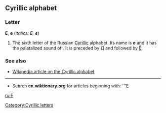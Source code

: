 ==Cyrillic alphabet==
===Letter===
'''Е''', '''е''' (''italics: '''Е''', '''е''''')

#The sixth letter of the Russian [[Cyrillic]] alphabet. Its name is '''е''' {{IPA|(jɛ)}} and it has the palatalized sound of '''{{IPA|(jɛ)}}'''. It is preceded by [[Д]] and followed by [[Ё]].

===See also===
*[[w:Cyrillic alphabet|Wikipedia article on the Cyrillic alphabet]]

----

*Search '''en.wiktionary.org''' for articles beginning with: '''[http://wiktionary.org/w/wiki.phtml?title=Special:Allpages&from=Е Е]

[[ru:Е]]
[[Category:Cyrillic letters]]